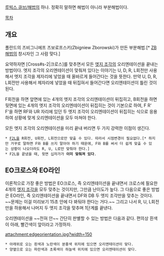 [[루빅스 큐브/해법]]의 하나. 정확히 말하면 해법이 아니라 부분해법이다. 

[[목차]]
== 개요 ==
폴란드의 즈비그니에프 즈보로프스키(Zbigniew Zborowski)가 만든 부분해법.[* [[ZB 해법]]의 창시자인 그 사람 맞다.] 

요약하자면 [Cross#s-2|크로스]를 맞추면서 모든 [[엣지 조각]]의 오리엔테이션을 끝내는 방법이다. 엣지 조각의 오리엔테이션이 맞춰져 있다는 이야기는 U, D, R, L회전만 사용해서 엣지 조각을 제자리에 넣었을 때 올바르게 들어간다는 것을 뜻한다. 만약 U, D, R, L회전만 사용해서 제자리에 넣었을 때 뒤집혀서 들어간다면 오리엔테이션이 틀린 것이 된다. 

F회전을 하면 앞면에 있는 4개의 엣지 조각의 오리엔테이션이 뒤집히고, B회전을 하면 뒷면에 있는 4개의 엣지 조각의 오리엔테이션이 뒤집히는 것이 기본으로 하여, F R' F'을 하면 RF와 UR 자리에 있던 두 엣지 조각이 오리엔테이션이 뒤집히는 식으로 응용하여 상황에 맞게 오리엔테이션을 모두 마쳐야 한다. 

모든 엣지 조각의 오리엔테이션을 미리 끝내 버리면 두 가지 강력한 이점이 생긴다. 
 * [[F2L]]을 R회전, U회전, L회전으로만 맞출 수 있다. 따라서 시점변경이 필요없다.[* 하지만 거꾸로 말하면 F와 B를 쓰지 말아야 하기 때문에, F와 B를 써서 더 쉽게 맞출 수 있는 상황이 나오더라도 R, U, L로만 맞춰야 한다.] 
 * F2L을 끝냈을 때, 윗면 십자가가 '''이미 맞춰져 있다'''. 

== EO크로스와 EO라인 ==
이론적으로 가장 좋은 방법은 EO크로스, 즉 오리엔테이션을 끝내면서 크로스에 필요한 4개의 [[엣지 조각]]을 모두 맞추는 것이지만, 그만큼 난이도가 높다. 그 다음으로 좋은 방법은 EO라인, 즉 오리엔테이션을 끝내면서 DF와 DB 두 엣지 조각만을 맞추는 것이다. ~~문제는 이걸 미리보기 15초 안에 다 봐둬야 한다는 거다.~~ 그리고 나서 R, U, L회전만을 하용해서 나머지 두 엣지 조각을 맞추며 1단계를 끝낸다. 

오리엔테이션을 ~~전혀 안~~ 간단히 판별할 수 있는 방법은 다음과 같다. 편의상 흰색이 아래, 빨간색이 앞이라고 가정하자. 

attachment:edgeorientation.jpg?width=150

 * 아래위로 오는 흰색과 노란색이 분홍색 위치에 있으면 오리엔테이션이 맞다. 
 * 양옆으로 오는 파란색과 초록색이 하늘색 위치에 있으면 오리엔테이션이 맞다. 
